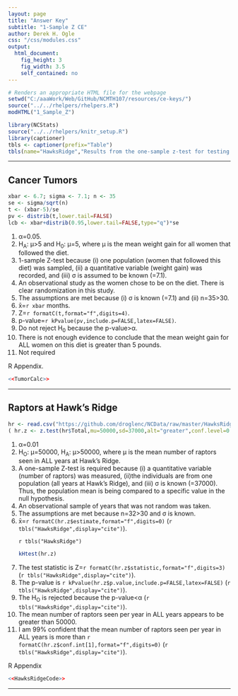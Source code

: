 ```yaml
---
layout: page
title: "Answer Key"
subtitle: "1-Sample Z CE"
author: Derek H. Ogle
css: "/css/modules.css"
output:
  html_document:
    fig_height: 3
    fig_width: 3.5
    self_contained: no
---
```


```r
# Renders an appropriate HTML file for the webpage
setwd("C:/aaaWork/Web/GitHub/NCMTH107/resources/ce-keys/")
source("../../rhelpers/rhelpers.R")
modHTML("1_Sample_Z")
```

```r
library(NCStats)
source("../../rhelpers/knitr_setup.R")
library(captioner)
tbls <- captioner(prefix="Table")
tbls(name="HawksRidge","Results from the one-sample z-test for testing that the mean number of hawks observed at Hawk Ridge, MN is greater than 50000 per year.")
```

----

## Cancer Tumors
```r
xbar <- 6.7; sigma <- 7.1; n <- 35
se <- sigma/sqrt(n)
t <- (xbar-5)/se
pv <- distrib(t,lower.tail=FALSE)
lcb <- xbar+distrib(0.95,lower.tail=FALSE,type="q")*se
```

<ol>
<li>&alpha;=0.05.</li>
<li>H<sub>A</sub>: &mu;>5 and H<sub>0</sub>: &mu;=5, where &mu; is the mean weight gain for all women that followed the diet.</li>
<li>1-sample Z-test because (i) one population (women that followed this diet) was sampled, (ii) a quantitative variable (weight gain) was recorded, and (iii) &sigma; is assumed to be known (=7.1).</li>
<li>An observational study as the women chose to be on the diet.  There is clear randomization in this study.</li>
<li>The assumptions are met because (i) &sigma; is known (=7.1) and (ii) n=35>30.</li>
<li>x&#772;=`r xbar` months.</li>
<li>Z=`r formatC(t,format="f",digits=4)`.</li>
<li>p-value=`r kPvalue(pv,include.p=FALSE,latex=FALSE)`.</li>
<li>Do not reject H<sub>0</sub> because the p-value>&alpha;.</li>
<li>There is not enough evidence to conclude that the mean weight gain for ALL women on this diet is greater than 5 pounds.</li>
<li>Not required</li>
</ol>

R Appendix.
```r
<<TumorCalc>>
```


----

## Raptors at Hawk's Ridge

```r
hr <- read.csv("https://github.com/droglenc/NCData/raw/master/HawksRidge.csv")
( hr.z <- z.test(hr$Total,mu=50000,sd=37000,alt="greater",conf.level=0.99) )
```

<ol>
<li>&alpha;=0.01</li>
<li>H<sub>O</sub>: &mu;=50000, H<sub>A</sub>: &mu;>50000, where &mu; is the mean number of raptors seen in ALL years at Hawk's Ridge.</li>
<li>A one-sample Z-test is required because (i) a quantitative variable (number of raptors) was measured, (ii)the individuals are from one population (all years at Hawk's Ridge), and (iii) &sigma; is known (=37000).  Thus, the population mean is being compared to a specific value in the null hypothesis.</li>
<li>An observational sample of years that was not random was taken.</li>
<li>The assumptions are met because n=32>30 and &sigma; is known.</li>
<li>x&#772;=`r formatC(hr.z$estimate,format="f",digits=0)` (`r tbls("HawksRidge",display="cite")`).</li>

`r tbls("HawksRidge")`

```r
kHtest(hr.z)
```
<li>The test statistic is Z=`r formatC(hr.z$statistic,format="f",digits=3)` (`r tbls("HawksRidge",display="cite")`).</li>
<li>The p-value is `r kPvalue(hr.z$p.value,include.p=FALSE,latex=FALSE)` (`r tbls("HawksRidge",display="cite")`).</li>
<li>The H<sub>O</sub> is rejected because the p-value<&alpha; (`r tbls("HawksRidge",display="cite")`).</li>
<li>The mean number of raptors seen per year in ALL years appears to be greater than 50000.</li>
<li>I am 99\% confident that the mean number of raptors seen per year in ALL years is more than `r formatC(hr.z$conf.int[1],format="f",digits=0)` (`r tbls("HawksRidge",display="cite")`).</li>
</ol>

R Appendix
```r
<<HawksRidgeCode>>
```

----
